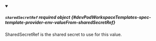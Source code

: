 


<details className="config-field" data-expandable="true" open>
<summary>

##### `sharedSecretRef` <span className="config-field-required" data-required="false">required</span> <span className="config-field-type">object</span> <span className="config-field-default"></span> <span className="config-field-enum"></span> {#devPodWorkspaceTemplates-spec-template-provider-env-valueFrom-sharedSecretRef}

SharedSecretRef is the shared secret to use for this value.

</summary>

<PartialSharedSecretRefreference />


</details>
